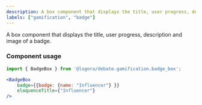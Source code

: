 ```yaml
---
description: A box component that displays the title, user progress, description and image of a badge
labels: ["gamification", "badge"]
---
```


A box component that displays the title, user progress, description and image of a badge.

### Component usage

```jsx
import { BadgeBox } from '@logora/debate.gamification.badge_box';
```

```jsx
<BadgeBox 
    badge={{badge: {name: "Influencer"} }}
    eloquenceTitle={"Influencer"}
/>
```